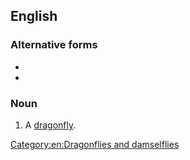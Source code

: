 ==English==

===Alternative forms===
* {{l|en|horse stinger}}
* {{l|en|horsestinger}}

===Noun===
{{en-noun|head=[[horse]]-[[stinger]]}}

# A [[dragonfly]].
[[Category:en:Dragonflies and damselflies]]